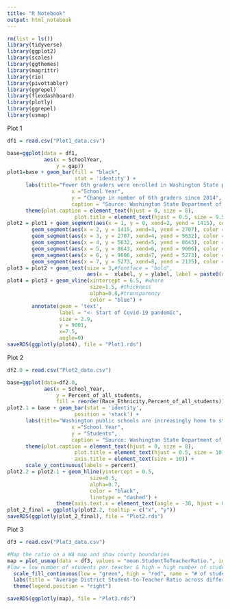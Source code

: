 ```yaml
---
title: "R Notebook"
output: html_notebook
---
```


```r
rm(list = ls())
library(tidyverse)
library(ggplot2)
library(scales)
library(ggthemes)
library(magrittr)
library(rio)
library(pivottabler)
library(ggrepel)
library(flexdashboard)
library(plotly)
library(ggrepel)
library(usmap)
```

Plot 1
```r
df1 = read.csv("Plot1_data.csv")

base=ggplot(data = df1,
            aes(x = SchoolYear,
                y = gap))
plot1=base + geom_bar(fill = "black",
                      stat = 'identity') + 
      labs(title="Fewer 6th graders were enrolled in Washington State public schools after the Covid-19 Pandemic",
                     x ="School Year", 
                     y = "Change in number of 6th graders since 2014",
                     caption = "Source: Washington State Department of Education") + 
      theme(plot.caption = element_text(hjust = 0, size = 8), 
                      plot.title = element_text(hjust = 0.5, size = 9.5), axis.title = element_text(size = 10))
plot2 = plot1 + geom_segment(aes(x = 1, y = 0, xend=2, yend = 1415), color = "green") + 
        geom_segment(aes(x = 2, y = 1415, xend=3, yend = 2707), color = "green") + 
        geom_segment(aes(x = 3, y = 2707, xend=4, yend = 5632), color = "green") + 
        geom_segment(aes(x = 4, y = 5632, xend=5, yend = 8643), color = "green") + 
        geom_segment(aes(x = 5, y = 8643, xend=6, yend = 9606), color = "green") + 
        geom_segment(aes(x = 6, y = 9606, xend=7, yend = 5273), color = "red") + 
        geom_segment(aes(x = 7, y = 5273, xend=8, yend = 2135), color = "red")  
plot3 = plot2 + geom_text(size = 3,#fontface = "bold",
                          aes(x =  xlabel, y = ylabel, label = paste0(round(label,0))))
plot4 = plot3 + geom_vline(xintercept = 6.5, #where
                           size=1.5, #thickness
                           alpha=0.8,#transparency
                           color = "blue") + 
        annotate(geom = 'text', 
                 label = "<- Start of Covid-19 pandemic",
                 size = 2.9,
                 y = 9001,
                 x=7.5,
                 angle=0)
saveRDS(ggplotly(plot4), file = "Plot1.rds")
```

Plot 2
```r
df2.0 = read.csv("Plot2_data.csv")

base=ggplot(data=df2.0,
            aes(x = School_Year,
                y = Percent_of_all_students,
                fill = reorder(Race_Ethnicity,Percent_of_all_students)))
plot2.1 = base + geom_bar(stat = 'identity',
                      position = 'stack') + 
      labs(title="Washington public schools are increasingly home to students of color",
                     x ="School Year", 
                     y = "Students",
                     caption = "Source: Washington State Department of Education") + 
      theme(plot.caption = element_text(hjust = 0, size = 8), 
                      plot.title = element_text(hjust = 0.5, size = 10), 
                      axis.title = element_text(size = 10)) + 
      scale_y_continuous(labels = percent)
plot2.2 = plot2.1 + geom_hline(yintercept = 0.5,
                           size=0.5,
                           alpha=0.7,
                           color = "black", 
                           linetype = "dashed") + 
                theme(axis.text.x = element_text(angle = -30, hjust = 0.5))
plot_2_final = ggplotly(plot2.2, tooltip = c("x", "y"))
saveRDS(ggplotly(plot_2_final), file = "Plot2.rds")
```

Plot 3
```r
df3 = read.csv("Plot3_data.csv")

#Map the ratio on a WA map and show county boundaries 
map = plot_usmap(data = df3, values = "mean.StudentToTeacherRatio.", include = "WA") +
#low = low number of students per teacher & high = high number of students per teacher 
  scale_fill_continuous(low = "green", high = "red", name = "# of students per teacher") + 
  labs(title = "Average District Student-to-Teacher Ratio across different WA Counties") +
  theme(legend.position = "right")

saveRDS(ggplotly(map), file = "Plot3.rds")
```

